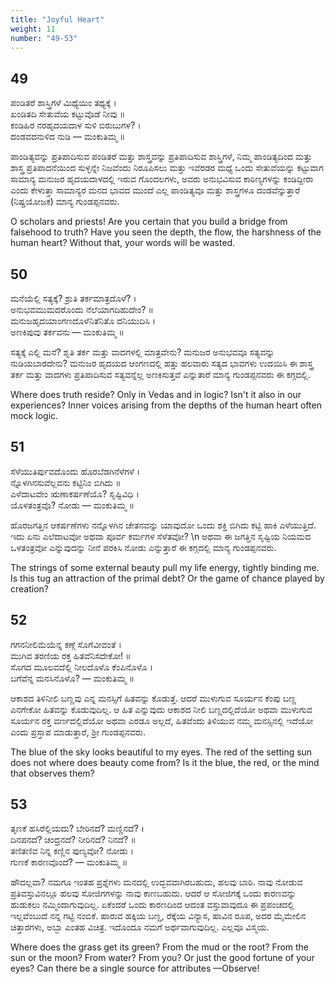 ```yaml
---
title: "Joyful Heart"
weight: 11
number: "49-53"
---
```


## 49

ಪಂಡಿತರೆ ಶಾಸ್ತ್ರಿಗಳೆ ಮಿಥ್ಯೆಯಿಂ ತಥ್ಯಕ್ಕೆ ।  
ಖಂಡಿತದಿ ಸೇತುವೆಯ ಕಟ್ಟುವೊಡೆ ನೀವು ॥  
ಕಂಡಿಹಿರ ನರಹೃದಯದಾಳ ಸುಳಿ ಬಿರುಬುಗಳ? ।  
ದಂಡವದನುಳಿದ ನುಡಿ — ಮಂಕುತಿಮ್ಮ ॥

ಪಾಂಡಿತ್ಯವನ್ನು ಪ್ರತಿಪಾದಿಸುವ ಪಂಡಿತರೆ ಮತ್ತು ಶಾಸ್ತ್ರವನ್ನು ಪ್ರತಿಪಾದಿಸುವ ಶಾಸ್ತ್ರಿಗಳೆ, ನಿಮ್ಮ ಪಾಂಡಿತ್ಯದಿಂದ ಮತ್ತು ಶಾಸ್ತ್ರ ಪ್ರತಿಪಾದನೆಯಿಂದ ಸುಳ್ಳನ್ನೇ ನಿಜವೆಂದು ನಿರೂಪಿಸಲು ಮತ್ತು ಇವೆರಡರ ಮಧ್ಯೆ ಒಂದು ಸೇತುವೆಯನ್ನು ಕಟ್ಟುವಾಗ ಸಾಮಾನ್ಯ ಮನುಜರ ಹೃದಯದಾಳದಲ್ಲಿ ಇರುವ ಗೊಂದಲಗಳು, ಅವರು ಅನುಭವಿಸುವ ಕಾಠಿಣ್ಯಗಳನ್ನು ಕಂಡಿದ್ದೀರಾ ಎಂದು ಕೇಳುತ್ತಾ ಸಾಮಾನ್ಯರ ಮನದ ಭಾವದ ಮುಂದೆ ಎಲ್ಲ ಪಾಂಡಿತ್ಯವೂ ಮತ್ತು ಶಾಸ್ತ್ರಗಳೂ ದಂಡವೆನ್ನುತ್ತಾರೆ (ನಿಷ್ಪ್ರಯೋಜಕ) ಮಾನ್ಯ ಗುಂಡಪ್ಪನವರು.

O scholars and priests! Are you certain that you build a bridge from falsehood to truth? Have you seen the depth, the flow, the harshness of the human heart? Without that, your words will be wasted.

## 50

ಮನೆಯೆಲ್ಲಿ ಸತ್ಯಕ್ಕೆ? ಶ್ರುತಿ ತರ್ಕಮಾತ್ರದೊಳೆ? ।  
ಅನುಭವಮುಮದರೊಂದು ನೆಲೆಯಾಗದಿಹುದೇಂ? ॥  
ಮನುಜಹೃದಯಾಂಗಣದೊಳೆನಿತೆನಿತೊ ದನಿಯುದಿಸಿ ।  
ಅಣಕಿಪುವು ತರ್ಕವನು — ಮಂಕುತಿಮ್ಮ ॥

ಸತ್ಯಕ್ಕೆ ಎಲ್ಲಿ ಮನೆ? ಶೃತಿ ತರ್ಕ ಮತ್ತು ವಾದಗಳಲ್ಲಿ ಮಾತ್ರವೇನು? ಮನುಜರ ಅನುಭವವೂ ಸತ್ಯವನ್ನು ನುಡಿಯಬಾರದೇನು? ಮನುಜರ ಹೃದಯದ ಆಂಗಣದಲ್ಲಿ ಹತ್ತು ಹಲವಾರು ಸತ್ಯದ ಭಾವಗಳು ಉದಯಿಸಿ ಈ ಶಾಸ್ತ್ರ ತರ್ಕ ಮತ್ತು ವಾದಗಳು ಪ್ರತಿಪಾದಿಸುವ ಸತ್ಯವನ್ನೆಲ್ಲ ಅಣಕಿಸುತ್ತವೆ ಎನ್ನುತಾರೆ ಮಾನ್ಯ ಗುಂಡಪ್ಪನವರು ಈ ಕಗ್ಗದಲ್ಲಿ.

Where does truth reside? Only in Vedas and in logic? Isn't it also in our experiences? Inner voices arising from the depths of the human heart often mock logic.

## 51

ಸೆಳೆಯುತಿರ್ಪುವದೊಂದು ಹೊರಬೆಡಗಿನೆಳೆಗಳೆ ।  
ನ್ನೊಳಗಿನಸುವೆಲ್ಲವನು ಕಟ್ಟಿನಿಂ ಬಿಗಿದು ॥  
ಎಳೆದಾಟವೇಂ ಋಣಾಕರ್ಷಣೆಯೊ? ಸೃಷ್ಟಿವಿಧಿ ।  
ಯೊಳತಂತ್ರವೊ? ನೋಡು — ಮಂಕುತಿಮ್ಮ ॥

ಹೊರಜಗತ್ತಿನ ಆಕರ್ಷಣೆಗಳು ನನ್ನೊಳಗಿನ ಚೇತನವನ್ನು ಯಾವುದೋ ಒಂದು ಶಕ್ತಿ ಬಿಗಿದು ಕಟ್ಟಿ ಹಾಕಿ ಎಳೆಯುತ್ತಿದೆ. ಇದು ಏನು ಎಲೆದಾಟವೋ ಅಥವಾ ಪೂರ್ವ ಕರ್ಮಗಳ ಸೆಳೆತವೋ? \n ಅಥವಾ ಈ ಜಗತ್ತಿನ ಸೃಷ್ಟಿಯ ನಿಯಮದ ಒಳತಂತ್ರವೋ ಎನ್ನುವುದನ್ನು ನೀನೆ ಪರಕಿಸಿ ನೋಡು ಎನ್ನುತ್ತಾರೆ ಈ ಕಗ್ಗದಲ್ಲಿ ಮಾನ್ಯ ಗುಂಡಪ್ಪನವರು.

The strings of some external beauty pull my life energy, tightly binding me. Is this tug an attraction of the primal debt? Or the game of chance played by creation?

## 52

ಗಗನನೀಲಿಮೆಯೆನ್ನ ಕಣ್ಗೆ ಸೊಗೆವೀವಂತೆ ।  
ಮುಗಿವ ತರಣಿಯ ರಕ್ತ ಹಿತವೆನಿಸದೇಕೋ! ॥  
ಸೊಗದ ಮೂಲವದೆಲ್ಲಿ ನೀಲದೊಳೊ ಕೆಂಪಿನೊಳೊ ।  
ಬಗೆವೆನ್ನ ಮನಸಿನೊಳೊ? — ಮಂಕುತಿಮ್ಮ ॥

ಆಕಾಶದ ತಿಳಿನೀಲಿ ಬಣ್ಣವು ಎನ್ನ ಮನಸ್ಸಿಗೆ ಹಿತವನ್ನು ಕೊಡುತ್ತೆ. ಆದರೆ ಮುಳುಗುವ ಸೂರ್ಯನ ಕೆಂಪು ಬಣ್ಣ ಎನಗೇಕೋ ಹಿತವನ್ನು ಕೊಡುವುದಿಲ್ಲ. ಆ ಹಿತ ಎನ್ನುವುದು ಆಕಾಶದ ನೀಲಿ ಬಣ್ಣದಲ್ಲಿದೆಯೋ ಅಥವಾ ಮುಳುಗುವ ಸೂರ್ಯನ ರಕ್ತ ವರ್ಣದಲ್ಲಿದೆಯೋ ಅಥವಾ ಎರಡೂ ಅಲ್ಲದೆ, ಹಿತವೆಂದು ತಿಳಿಯುವ ನಮ್ಮ ಮನಸ್ಸಿನಲ್ಲಿ ಇದೆಯೋ ಎಂದು ಪ್ರಸ್ತಾಪ ಮಾಡುತ್ತಾರೆ, ಶ್ರೀ ಗುಂಡಪ್ಪನವರು.

The blue of the sky looks beautiful to my eyes. The red of the setting sun does not where does beauty come from? Is it the blue, the red, or the mind that observes them?

## 53

ತೃಣಕೆ ಹಸಿರೆಲ್ಲಿಯದು? ಬೇರಿನದೆ? ಮಣ್ಣಿನದೆ? ।  
ದಿನಪನದೆ? ಚಂದ್ರನದೆ? ನೀರಿನದೆ? ನಿನದೆ? ॥  
ತಣಿತಣಿವ ನಿನ್ನ ಕಣ್ಣಿನ ಪುಣ್ಯವೋ? ನೋಡು ।  
ಗುಣಕೆ ಕಾರಣವೊಂದೆ? — ಮಂಕುತಿಮ್ಮ ॥

ಹೌದಲ್ಲವಾ? ನಮಗೂ ಇಂತಹ ಪ್ರಶ್ನೆಗಳು ಮನದಲ್ಲಿ ಉದ್ಭವವಾಗಿರಬಹುದು, ಹಲವು ಬಾರಿ. ನಾವು ನೋಡುವ ಪ್ರತಿವಸ್ತುವಿನಲ್ಲೂ ಹಲವು ಸೋಜಿಗಗಳನ್ನು ನಾವು ಕಾಣಬಹುದು. ಆದರೆ ಆ ಸೋಜಿಗಕ್ಕೆ ಒಂದು ಕಾರಣವನ್ನು ಹುಡುಕಲು ನಮ್ಮಿಂದಾಗುವುದಿಲ್ಲ. ಏಕೆಂದರೆ ಒಂದು ಕಾರಣದಿಂದ ಆದಂತ ವಸ್ತುವಾವುದೂ ಈ ಪ್ರಪಂಚದಲ್ಲಿ ಇಲ್ಲವೆಂಬುದೆ ನನ್ನ ಗಟ್ಟಿ ನಂಬಿಕೆ. ಹಾರುವ ಹಕ್ಕಿಯ ಬಣ್ಣ, ರೆಕ್ಕೆಯ ವಿನ್ಯಾಸ, ಹಾವಿನ ರೂಪ, ಅದರ ಮೈಮೇಲಿನ ಚಿತ್ತಾರಗಳು, ಅಬ್ಬಾ ಎಂತಹ ವಿಚಿತ್ರ. ಇದೊಂದೂ ನಮಗೆ ಅರ್ಥವಾಗುವುದಿಲ್ಲ. ಎಲ್ಲವೂ ವಿಸ್ಮಯ.

Where does the grass get its green? From the mud or the root? From the sun or the moon? From water? From you? Or just the good fortune of your eyes? Can there be a single source for attributes —Observe!